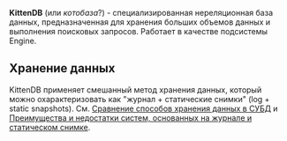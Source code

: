'''KittenDB''' (или ''котобаза''?) - специализированная нереляционная база данных, предназначенная для хранения больших объемов данных и выполнения поисковых запросов. Работает в качестве подсистемы Engine.

== Хранение данных ==
KittenDB применяет смешанный метод хранения данных, который можно охарактеризовать как "журнал + статические снимки" (log + static snapshots).
См. [[DBMS_Storage_Comparison.wiki|Сравнение способов хранения данных в СУБД]] и [[Преимущества и недостатки систем, основанных на журнале и статическом снимке]].
